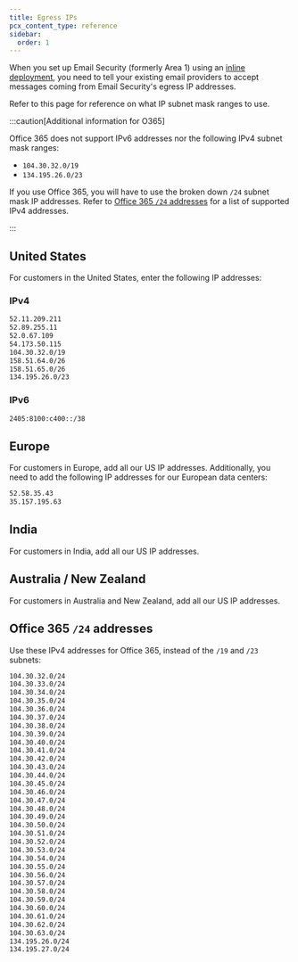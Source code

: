 ```yaml
---
title: Egress IPs
pcx_content_type: reference
sidebar:
  order: 1
---
```


When you set up Email Security (formerly Area 1) using an [inline deployment](/email-security/deployment/inline/), you need to tell your existing email providers to accept messages coming from Email Security's egress IP addresses.

Refer to this page for reference on what IP subnet mask ranges to use.

:::caution[Additional information for O365]

Office 365 does not support IPv6 addresses nor the following IPv4 subnet mask ranges:

* `104.30.32.0/19`
* `134.195.26.0/23`

If you use Office 365, you will have to use the broken down `/24` subnet mask IP addresses. Refer to [Office 365 `/24` addresses](#office-365-24-addresses) for a list of supported IPv4 addresses.


:::

## United States

For customers in the United States, enter the following IP addresses:

### IPv4

```txt
52.11.209.211
52.89.255.11
52.0.67.109
54.173.50.115
104.30.32.0/19
158.51.64.0/26
158.51.65.0/26
134.195.26.0/23
```

### IPv6

```txt
2405:8100:c400::/38
```

## Europe

For customers in Europe, add all our US IP addresses. Additionally, you need to add the following IP addresses for our European data centers:

```txt
52.58.35.43
35.157.195.63
```

## India

For customers in India, add all our US IP addresses.

## Australia / New Zealand

For customers in Australia and New Zealand, add all our US IP addresses.

## Office 365 `/24` addresses

Use these IPv4 addresses for Office 365, instead of the `/19` and `/23` subnets:

```txt
104.30.32.0/24
104.30.33.0/24
104.30.34.0/24
104.30.35.0/24
104.30.36.0/24
104.30.37.0/24
104.30.38.0/24
104.30.39.0/24
104.30.40.0/24
104.30.41.0/24
104.30.42.0/24
104.30.43.0/24
104.30.44.0/24
104.30.45.0/24
104.30.46.0/24
104.30.47.0/24
104.30.48.0/24
104.30.49.0/24
104.30.50.0/24
104.30.51.0/24
104.30.52.0/24
104.30.53.0/24
104.30.54.0/24
104.30.55.0/24
104.30.56.0/24
104.30.57.0/24
104.30.58.0/24
104.30.59.0/24
104.30.60.0/24
104.30.61.0/24
104.30.62.0/24
104.30.63.0/24
134.195.26.0/24
134.195.27.0/24
```
